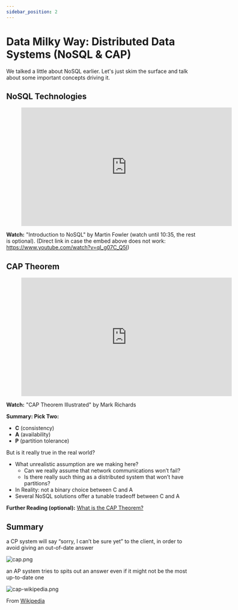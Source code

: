 ```yaml
---
sidebar_position: 2
---
```


# Data Milky Way: Distributed Data Systems (NoSQL & CAP)
We talked a little about NoSQL earlier. Let's just skim the surface and talk about some important concepts driving it.

## NoSQL Technologies
<div style={{textAlign: 'center'}}>

<figure class="video-container">
    <iframe width="560" height="315" src="https://www.youtube.com/embed/qI_g07C_Q5I&t=476s" title="YouTube video player" frameborder="0" allow="accelerometer; autoplay; clipboard-write; encrypted-media; gyroscope; picture-in-picture" allowfullscreen></iframe>
</figure>

**Watch:** "Introduction to NoSQL" by Martin Fowler (watch until 10:35, the rest is optional). (Direct link in case the embed above does not work: https://www.youtube.com/watch?v=qI_g07C_Q5I)

</div>

## CAP Theorem

<div style={{textAlign: 'center'}}>

<figure class="video-container">
    <iframe width="560" height="315" src="https://www.youtube.com/embed/9SSvdLnmDiI" title="YouTube video player" frameborder="0" allow="accelerometer; autoplay; clipboard-write; encrypted-media; gyroscope; picture-in-picture" allowfullscreen></iframe>
</figure>

**Watch:** "CAP Theorem Illustrated" by Mark Richards

</div>



**Summary: Pick Two:**
* **C** (consistency)
* **A** (availability)
* **P** (partition tolerance)

But is it really true in the real world?
* What unrealistic assumption are we making here?
  * Can we really assume that network communications won’t fail?
  * Is there really such thing as a distributed system that won’t have partitions?
* In Reality: not a binary choice between C and A
* Several NoSQL solutions offer a tunable tradeoff between C and A


**Further Reading (optional):** [What is the CAP Theorem?](https://www.ibm.com/cloud/learn/cap-theorem#toc-the-cap-in-9y9p3uen)


## Summary
a CP system will say “sorry, I can’t be sure yet” to the client, in order to avoid giving an out-of-date answer

<div style={{textAlign: 'center'}}>

![cap.png](./assets/cap.png)

</div>

an AP system tries to spits out an answer even if it might not be the most up-to-date one

<div style={{textAlign: 'center'}}>

![cap-wikipedia.png](./assets/cap-wikipedia.png)

From [Wikipedia](https://en.wikipedia.org/wiki/CAP_theorem)

</div>

